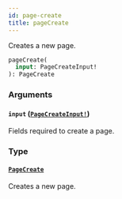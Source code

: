 ```yaml
---
id: page-create
title: pageCreate
---
```


Creates a new page.

```graphql
pageCreate(
  input: PageCreateInput!
): PageCreate

```

### Arguments

#### `input` ([`PageCreateInput!`](/developer/api-reference/inputs/page-create-input))

Fields required to create a page.

### Type

#### [`PageCreate`](/developer/api-reference/objects/page-create)

Creates a new page.
